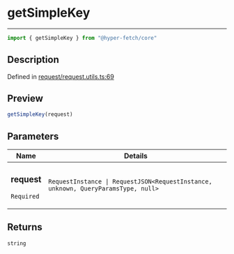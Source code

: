 

# getSimpleKey

<div class="api-docs__separator" data-reactroot="">

---

</div><div class="api-docs__import" data-reactroot="">

```ts
import { getSimpleKey } from "@hyper-fetch/core"
```

</div><div class="api-docs__section">

## Description

</div><div class="api-docs__description"><span class="api-docs__do-not-parse">



</span></div><p class="api-docs__definition">

Defined in [request/request.utils.ts:69](https://github.com/BetterTyped/hyper-fetch/blob/c44d728f/packages/core/src/request/request.utils.ts#L69)

</p><div class="api-docs__section">

## Preview

</div><div class="api-docs__preview fn">

```ts
getSimpleKey(request)
```

</div><div class="api-docs__section">

## Parameters

</div><div class="api-docs__parameters"><table><thead><tr><th>Name</th><th>Details</th></tr></thead><tbody><tr param-data="request"><td class="api-docs__param-name required">

### request 

`Required`

</td><td class="api-docs__param-type">

`RequestInstance | RequestJSON<RequestInstance, unknown, QueryParamsType, null>`

</td></tr></tbody></table></div><div class="api-docs__section">

## Returns

</div><div class="api-docs__returns">

```ts
string
```

</div>